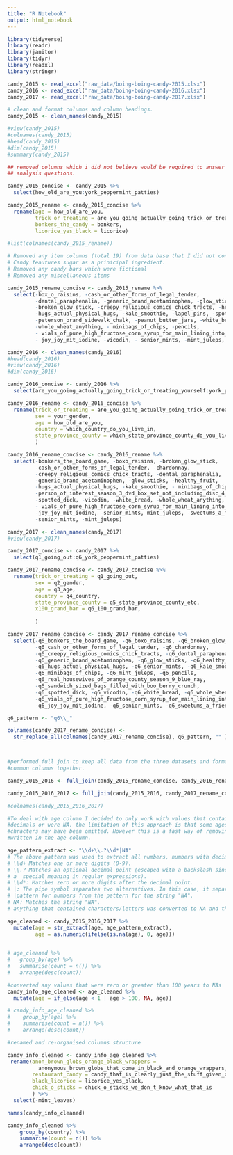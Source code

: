 ```yaml
---
title: "R Notebook"
output: html_notebook
---
```


```r
library(tidyverse)
library(readr)
library(janitor)
library(tidyr)
library(readxl)
library(stringr)
```

```r
candy_2015 <- read_excel("raw_data/boing-boing-candy-2015.xlsx")
candy_2016 <- read_excel("raw_data/boing-boing-candy-2016.xlsx")
candy_2017 <- read_excel("raw_data/boing-boing-candy-2017.xlsx")
```

```r
# clean and format columns and column headings.
candy_2015 <- clean_names(candy_2015)

#view(candy_2015)
#colnames(candy_2015)
#head(candy_2015)
#dim(candy_2015)
#summary(candy_2015)

## removed columns which i did not believe would be required to answer the given
## analysis questions.

candy_2015_concise <- candy_2015 %>% 
  select(how_old_are_you:york_peppermint_patties)

candy_2015_rename <- candy_2015_concise %>% 
  rename(age = how_old_are_you,
         trick_or_treating = are_you_going_actually_going_trick_or_treating_yourself,
         bonkers_the_candy = bonkers,
         licorice_yes_black = licorice)

#list(colnames(candy_2015_rename))

# Removed any item columns (total 19) from data base that I did not consider to be "candy".
# Candy feautures sugar as a prinicipal ingredient.
# Removed any candy bars which were fictional
# Removed any miscellaneous items

candy_2015_rename_concise <- candy_2015_rename %>% 
  select(-box_o_raisins, -cash_or_other_forms_of_legal_tender, 
         -dental_paraphenalia, -generic_brand_acetaminophen, -glow_sticks, 
         -broken_glow_stick, -creepy_religious_comics_chick_tracts, -healthy_fruit, 
         -hugs_actual_physical_hugs, -kale_smoothie, -lapel_pins, -spotted_dick,
         -peterson_brand_sidewalk_chalk, -peanut_butter_jars, -white_bread, 
         -whole_wheat_anything, - minibags_of_chips, -pencils,
         - vials_of_pure_high_fructose_corn_syrup_for_main_lining_into_your_vein,
         - joy_joy_mit_iodine, -vicodin, - senior_mints, -mint_juleps, -sweetums)

```

```r
candy_2016 <- clean_names(candy_2016)
#head(candy_2016)
#view(candy_2016)
#dim(candy_2016)

candy_2016_concise <- candy_2016 %>% 
  select(are_you_going_actually_going_trick_or_treating_yourself:york_peppermint_patties)

candy_2016_rename <- candy_2016_concise %>% 
  rename(trick_or_treating = are_you_going_actually_going_trick_or_treating_yourself,
         sex = your_gender,
         age = how_old_are_you,
         country = which_country_do_you_live_in,
         state_province_county = which_state_province_county_do_you_live_in
         )

candy_2016_rename_concise <- candy_2016_rename %>% 
  select(-bonkers_the_board_game, -boxo_raisins, -broken_glow_stick, 
         -cash_or_other_forms_of_legal_tender, -chardonnay, 
         -creepy_religious_comics_chick_tracts, -dental_paraphenalia,
         -generic_brand_acetaminophen, -glow_sticks, -healthy_fruit,
         -hugs_actual_physical_hugs, -kale_smoothie, - minibags_of_chips, -pencils,
         -person_of_interest_season_3_dvd_box_set_not_including_disc_4_with_hilarious_outtakes,
         -spotted_dick, -vicodin, -white_bread, -whole_wheat_anything,
         - vials_of_pure_high_fructose_corn_syrup_for_main_lining_into_your_vein,
         -joy_joy_mit_iodine, -senior_mints, mint_juleps, -sweetums_a_friend_to_diabetes, 
         -senior_mints, -mint_juleps)


```


```r
candy_2017 <- clean_names(candy_2017)
#view(candy_2017)

candy_2017_concise <- candy_2017 %>% 
  select(q1_going_out:q6_york_peppermint_patties) 

candy_2017_rename_concise <- candy_2017_concise %>%
  rename(trick_or_treating = q1_going_out,
         sex = q2_gender,
         age = q3_age,
         country = q4_country,
         state_province_county = q5_state_province_county_etc,
         x100_grand_bar = q6_100_grand_bar,
         
         )

candy_2017_rename_concise <- candy_2017_rename_concise %>% 
  select(-q6_bonkers_the_board_game, -q6_boxo_raisins, -q6_broken_glow_stick, 
         -q6_cash_or_other_forms_of_legal_tender, -q6_chardonnay, 
         -q6_creepy_religious_comics_chick_tracts, -q6_dental_paraphenalia,
         -q6_generic_brand_acetaminophen, -q6_glow_sticks, -q6_healthy_fruit,
         -q6_hugs_actual_physical_hugs, -q6_senior_mints, -q6_kale_smoothie, 
         -q6_minibags_of_chips, -q6_mint_juleps, -q6_pencils,
         -q6_real_housewives_of_orange_county_season_9_blue_ray,
         -q6_sandwich_sized_bags_filled_with_boo_berry_crunch,
         -q6_spotted_dick, -q6_vicodin, -q6_white_bread, -q6_whole_wheat_anything,
         -q6_vials_of_pure_high_fructose_corn_syrup_for_main_lining_into_your_vein,
         -q6_joy_joy_mit_iodine, -q6_senior_mints, -q6_sweetums_a_friend_to_diabetes)

q6_pattern <- "q6\\_"

colnames(candy_2017_rename_concise) <- 
  str_replace_all(colnames(candy_2017_rename_concise), q6_pattern, "" )




```
 
```r
#performed full join to keep all data from the three datasets and format all 
#common columns together.

candy_2015_2016 <- full_join(candy_2015_rename_concise, candy_2016_rename_concise)

candy_2015_2016_2017 <- full_join(candy_2015_2016, candy_2017_rename_concise)

#colnames(candy_2015_2016_2017)

```

```r

#To deal with age column I decided to only work with values that contained numbers, 
#decimals or were NA. the limitation of this approach is that some ages written in
#chracters may have been omitted. However this is a fast way of removing comments
#written in the age column. 

age_pattern_extract <- "\\d+\\.?\\d*|NA"
# The above pattern was used to extract all numbers, numbers with decimals and NAs.
# \\d+ Matches one or more digits (0-9).
# \\.? Matches an optional decimal point (escaped with a backslash since it has 
# a  special meaning in regular expressions).
# \\d*: Matches zero or more digits after the decimal point.
# |: The pipe symbol separates two alternatives. In this case, it separates the 
# |pattern for numbers from the pattern for the string "NA".
# NA: Matches the string "NA".
# anything that contained characters/letters was converted to NA and then to 0. 

age_cleaned <- candy_2015_2016_2017 %>% 
  mutate(age = str_extract(age, age_pattern_extract),
         age = as.numeric(ifelse(is.na(age), 0, age)))
  

# age_cleaned %>% 
#   group_by(age) %>% 
#   summarise(count = n()) %>% 
#   arrange(desc(count))

#converted any values that were zero or greater than 100 years to NAs 
candy_info_age_cleaned <- age_cleaned %>% 
  mutate(age = if_else(age < 1 | age > 100, NA, age))

# candy_info_age_cleaned %>% 
#    group_by(age) %>% 
#    summarise(count = n()) %>% 
#    arrange(desc(count))

```

```r
#renamed and re-organised columns structure

candy_info_cleaned <- candy_info_age_cleaned %>% 
 rename(anon_brown_globs_orange_black_wrappers = 
          anonymous_brown_globs_that_come_in_black_and_orange_wrappers,
        restaurant_candy = candy_that_is_clearly_just_the_stuff_given_out_for_free_at_restaurants,
        black_licorice = licorice_yes_black,
        chick_o_sticks = chick_o_sticks_we_don_t_know_what_that_is
        ) %>% 
  select(-mint_leaves)

```

```r
names(candy_info_cleaned)

candy_info_cleaned %>% 
    group_by(country) %>% 
    summarise(count = n()) %>% 
    arrange(desc(count))
```

